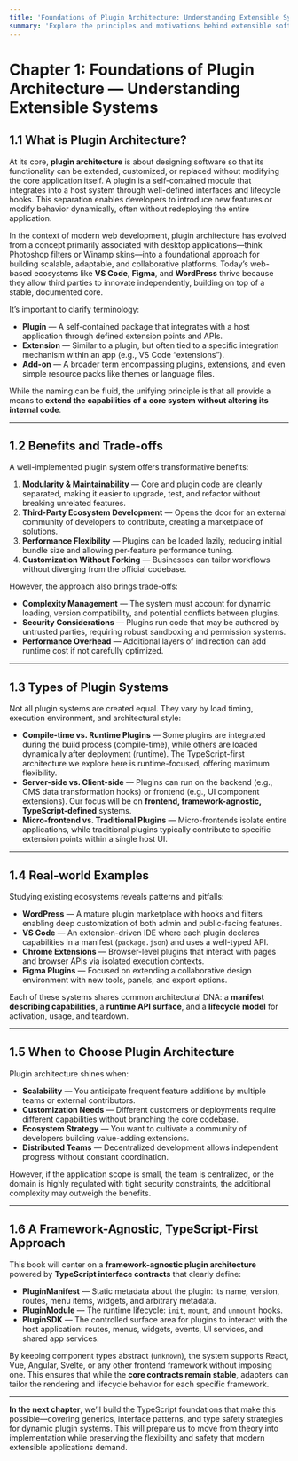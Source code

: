 ```yaml
---
title: 'Foundations of Plugin Architecture: Understanding Extensible Systems'
summary: 'Explore the principles and motivations behind extensible software systems and plugin architectures.'
---
```


# Chapter 1: Foundations of Plugin Architecture — Understanding Extensible Systems

## 1.1 What is Plugin Architecture?

At its core, **plugin architecture** is about designing software so that its functionality can be extended, customized, or replaced without modifying the core application itself. A plugin is a self-contained module that integrates into a host system through well-defined interfaces and lifecycle hooks. This separation enables developers to introduce new features or modify behavior dynamically, often without redeploying the entire application.

In the context of modern web development, plugin architecture has evolved from a concept primarily associated with desktop applications—think Photoshop filters or Winamp skins—into a foundational approach for building scalable, adaptable, and collaborative platforms. Today’s web-based ecosystems like **VS Code**, **Figma**, and **WordPress** thrive because they allow third parties to innovate independently, building on top of a stable, documented core.

It’s important to clarify terminology:

- **Plugin** — A self-contained package that integrates with a host application through defined extension points and APIs.
- **Extension** — Similar to a plugin, but often tied to a specific integration mechanism within an app (e.g., VS Code “extensions”).
- **Add-on** — A broader term encompassing plugins, extensions, and even simple resource packs like themes or language files.

While the naming can be fluid, the unifying principle is that all provide a means to **extend the capabilities of a core system without altering its internal code**.

---

## 1.2 Benefits and Trade-offs

A well-implemented plugin system offers transformative benefits:

1. **Modularity & Maintainability** — Core and plugin code are cleanly separated, making it easier to upgrade, test, and refactor without breaking unrelated features.
2. **Third-Party Ecosystem Development** — Opens the door for an external community of developers to contribute, creating a marketplace of solutions.
3. **Performance Flexibility** — Plugins can be loaded lazily, reducing initial bundle size and allowing per-feature performance tuning.
4. **Customization Without Forking** — Businesses can tailor workflows without diverging from the official codebase.

However, the approach also brings trade-offs:

- **Complexity Management** — The system must account for dynamic loading, version compatibility, and potential conflicts between plugins.
- **Security Considerations** — Plugins run code that may be authored by untrusted parties, requiring robust sandboxing and permission systems.
- **Performance Overhead** — Additional layers of indirection can add runtime cost if not carefully optimized.

---

## 1.3 Types of Plugin Systems

Not all plugin systems are created equal. They vary by load timing, execution environment, and architectural style:

- **Compile-time vs. Runtime Plugins** — Some plugins are integrated during the build process (compile-time), while others are loaded dynamically after deployment (runtime). The TypeScript-first architecture we explore here is runtime-focused, offering maximum flexibility.
- **Server-side vs. Client-side** — Plugins can run on the backend (e.g., CMS data transformation hooks) or frontend (e.g., UI component extensions). Our focus will be on **frontend, framework-agnostic, TypeScript-defined** systems.
- **Micro-frontend vs. Traditional Plugins** — Micro-frontends isolate entire applications, while traditional plugins typically contribute to specific extension points within a single host UI.

---

## 1.4 Real-world Examples

Studying existing ecosystems reveals patterns and pitfalls:

- **WordPress** — A mature plugin marketplace with hooks and filters enabling deep customization of both admin and public-facing features.
- **VS Code** — An extension-driven IDE where each plugin declares capabilities in a manifest (`package.json`) and uses a well-typed API.
- **Chrome Extensions** — Browser-level plugins that interact with pages and browser APIs via isolated execution contexts.
- **Figma Plugins** — Focused on extending a collaborative design environment with new tools, panels, and export options.

Each of these systems shares common architectural DNA: a **manifest describing capabilities**, a **runtime API surface**, and a **lifecycle model** for activation, usage, and teardown.

---

## 1.5 When to Choose Plugin Architecture

Plugin architecture shines when:

- **Scalability** — You anticipate frequent feature additions by multiple teams or external contributors.
- **Customization Needs** — Different customers or deployments require different capabilities without branching the core codebase.
- **Ecosystem Strategy** — You want to cultivate a community of developers building value-adding extensions.
- **Distributed Teams** — Decentralized development allows independent progress without constant coordination.

However, if the application scope is small, the team is centralized, or the domain is highly regulated with tight security constraints, the additional complexity may outweigh the benefits.

---

## 1.6 A Framework-Agnostic, TypeScript-First Approach

This book will center on a **framework-agnostic plugin architecture** powered by **TypeScript interface contracts** that clearly define:

- **PluginManifest** — Static metadata about the plugin: its name, version, routes, menu items, widgets, and arbitrary metadata.
- **PluginModule** — The runtime lifecycle: `init`, `mount`, and `unmount` hooks.
- **PluginSDK** — The controlled surface area for plugins to interact with the host application: routes, menus, widgets, events, UI services, and shared app services.

By keeping component types abstract (`unknown`), the system supports React, Vue, Angular, Svelte, or any other frontend framework without imposing one. This ensures that while the **core contracts remain stable**, adapters can tailor the rendering and lifecycle behavior for each specific framework.

---

**In the next chapter**, we’ll build the TypeScript foundations that make this possible—covering generics, interface patterns, and type safety strategies for dynamic plugin systems. This will prepare us to move from theory into implementation while preserving the flexibility and safety that modern extensible applications demand.
